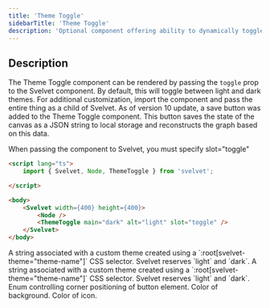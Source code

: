 ```yaml
---
title: 'Theme Toggle'
sidebarTitle: 'Theme Toggle'
description: 'Optional component offering ability to dynamically toggle between themes'
---
```


## Description

The Theme Toggle component can be rendered by passing the `toggle` prop to the Svelvet component. By default, this will toggle between light and dark themes. For additional customization, import the component and pass the entire thing as a child of Svelvet. As of version 10 update, a save button was added to the Theme Toggle component. This button saves the state of the canvas as a JSON string to local storage and reconstructs the graph based on this data.

<Note>When passing the component to Svelvet, you must specify slot="toggle"</Note>

```HTML
<script lang="ts">
	import { Svelvet, Node, ThemeToggle } from 'svelvet';

</script>

<body>
    <Svelvet width={400} height={400}>
        <Node />
        <ThemeToggle main="dark" alt="light" slot="toggle" />
    </Svelvet>
</body>
```

<ResponseField name="main" type="string" default="light">
	A string associated with a custom theme created using a `:root[svelvet-theme="theme-name"]` CSS
	selector. Svelvet reserves `light` and `dark`.
</ResponseField>
<ResponseField name="alt" type="string" default="dark">
	A string associated with a custom theme created using a `:root[svelvet-theme="theme-name"]` CSS
	selector. Svelvet reserves `light` and `dark`.
</ResponseField>
<ResponseField name="corner" type="NE | SE | NW | SW" default="NE">
	Enum controlling corner positioning of button element.
</ResponseField>
<ResponseField name="bgColor" type="CSS Color String" default="theme dependent">
	Color of background.
</ResponseField>
<ResponseField name="iconColor" type="CSS Color String" default="theme dependent">
	Color of icon.
</ResponseField>

